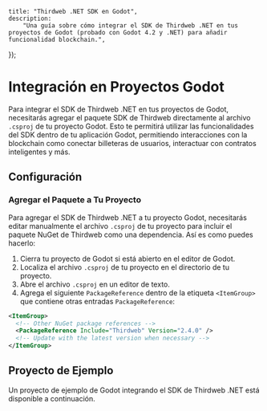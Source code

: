 
	title: "Thirdweb .NET SDK en Godot",
	description:
		"Una guía sobre cómo integrar el SDK de Thirdweb .NET en tus proyectos de Godot (probado con Godot 4.2 y .NET) para añadir funcionalidad blockchain.",
});

# Integración en Proyectos Godot

Para integrar el SDK de Thirdweb .NET en tus proyectos de Godot, necesitarás agregar el paquete SDK de Thirdweb directamente al archivo `.csproj` de tu proyecto Godot. Esto te permitirá utilizar las funcionalidades del SDK dentro de tu aplicación Godot, permitiendo interacciones con la blockchain como conectar billeteras de usuarios, interactuar con contratos inteligentes y más.

## Configuración

### Agregar el Paquete a Tu Proyecto

Para agregar el SDK de Thirdweb .NET a tu proyecto Godot, necesitarás editar manualmente el archivo `.csproj` de tu proyecto para incluir el paquete NuGet de Thirdweb como una dependencia. Así es como puedes hacerlo:

1. Cierra tu proyecto de Godot si está abierto en el editor de Godot.
2. Localiza el archivo `.csproj` de tu proyecto en el directorio de tu proyecto.
3. Abre el archivo `.csproj` en un editor de texto.
4. Agrega el siguiente `PackageReference` dentro de la etiqueta `<ItemGroup>` que contiene otras entradas `PackageReference`:

```xml
<ItemGroup>
  <!-- Other NuGet package references -->
  <PackageReference Include="Thirdweb" Version="2.4.0" />
  <!-- Update with the latest version when necessary -->
</ItemGroup>
```

## Proyecto de Ejemplo

Un proyecto de ejemplo de Godot integrando el SDK de Thirdweb .NET está disponible a continuación.

<OpenSourceCard
	title="Plantilla Godot"
	description="Una plantilla de proyecto Godot con el SDK de Thirdweb .NET integrado."
	href="https://github.com/thirdweb-example/godot-starter"
	isLibrary={false}
/>
